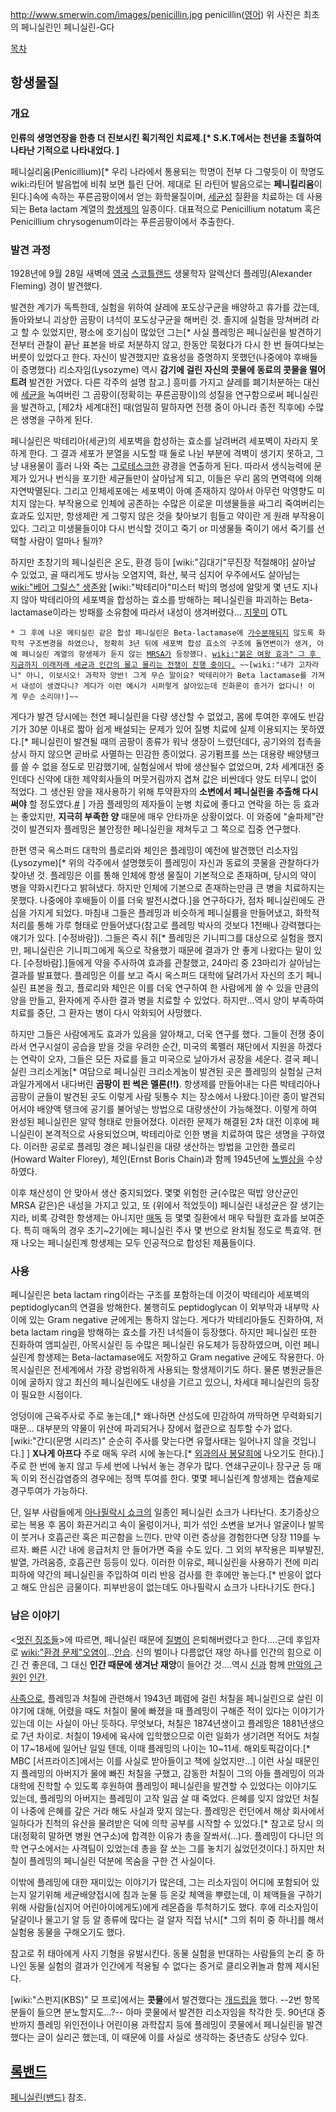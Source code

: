 http://www.smerwin.com/images/penicillin.jpg
penicillin([[영어]]) 위 사진은 최초의 페니실린인 페니실린-G다

[[목차]]

== 항생물질 ==
=== 개요 ===
'''인류의 생명연장을 한층 더 진보시킨 획기적인 치료제.[* S.K.T에서는 천년을 초월하여 나타난 기적으로 나타내었다. ]'''

페니실리움(Penicillium)[* 우리 나라에서 통용되는 학명이 전부 다 그렇듯이 이 학명도 wiki:라틴어 발음법에 비춰 보면 틀린 단어. 제대로 된 라틴어 발음으로는 '''페니킬리움'''이 된다.]속에 속하는 푸른곰팡이에서 얻는 화학물질이며, [[세균]]성 질환을 치료하는 데 사용되는 Beta lactam 계열의 [[항생제]]의 일종이다. 대표적으로 Penicillium notatum 혹은 Penicillium chrysogenum이라는 푸른곰팡이에서 추출한다.

=== 발견 과정 ===
1928년에 9월 28일 새벽에 [[영국]] [[스코틀랜드]] 생물학자 알렉산더 플레밍(Alexander Fleming) 경이 발견했다.

발견한 계기가 독특한데, 실험을 위하여 샬레에 포도상구균을 배양하고 휴가를 갔는데, 돌아와보니 괴상한 곰팡이 녀석이 포도상구균을 해버린 것. 졸지에 실험을 망쳐버려 라고 할 수 있었지만, 평소에 호기심이 많았던 그는[* 사실 플레밍은 페니실린을 발견하기 전부터 관찰이 끝난 표본을 바로 처분하지 않고, 한동안 묵혔다가 다시 한 번 들여다보는 버릇이 있었다고 한다. 자신이 발견했지만 효용성을 증명하지 못했던(나중에야 후배들이 증명했다) 리소자임(Lysozyme) 역시 '''감기에 걸린 자신의 콧물에 동료의 콧물을 떨어트려''' 발견한 거였다. 다른 각주의 설명 참고.] 흥미를 가지고 샬레를 폐기처분하는 대신에 [[세균]]을 녹여버린 그 곰팡이(정확히는 푸른곰팡이)의 성질을 연구함으로써 페니실린을 발견하고, [제2차 세계대전] 때(엄밀히 말하자면 전쟁 중이 아니라 종전 직후에) 수많은 생명을 구하게 된다.      

페니실린은 박테리아(세균)의 세포벽을 합성하는 효소를 날려버려 세포벽이 자라지 못하게 한다. 그 결과 세포가 분열을 시도할 때 둘로 나뉜 부분에 격벽이 생기지 못하고, 그냥 내용물이 흘러 나와 죽는 [[그로테스크]]한 광경을 연출하게 된다. 따라서 생식능력에 문제가 있거나 번식을 포기한 세균들만이 살아남게 되고, 이들은 우리 몸의 면역력에 의해 자연박멸된다. 그리고 인체세포에는 세포벽이 아예 존재하지 않아서 아무런 악영향도 미치지 않는다. 부작용으로 인체에 공존하는 수많은 이로운 미생물들을 싸그리 죽여버리는 효과도 있지만, 항생제란 게 그렇지 않은 것을 찾아보기 힘들고 약이란 게 원래 부작용이 있다. 그리고 미생물들이야 다시 번식할 것이고 죽기 or 미생물들 죽이기 에서 죽기를 선택할 사람이 얼마나 될까?

하지만 초창기의 페니실린은 온도, 환경 등이 [wiki:"김대기"무진장 적절해야] 살아날 수 있었고, 골 때리게도 방사능 오염지역, 화산, 북극 심지어 우주에서도 살아남는 [[wiki:"베어 그릴스" 생존왕]] [wiki:"박테리아"미스터 박]의 명성에 알맞게 몇 년도 지나지 않아 박테리아의 세포벽을 합성하는 효소를 방해하는 페니실린을 파괴하는 Beta-lactamase이라는 방패를 소유함에 따라서 내성이 생겨버렸다... [[지못미]] OTL

 * 그 후에 나온 메티실린 같은 합성 페니실린은 Beta-lactamase에 [[가수분해]]되지 않도록 화학적 구조변경을 하였으나, 정확히 3년 뒤에 세포벽 합성 효소의 구조에 돌연변이가 생겨, 아예 페니실린 계열의 항생제가 듣지 않는 [[MRSA]]가 등장했다. [[wiki:"붉은 여왕 효과" 그 후 지금까지 이래저래 세균과 인간의 물고 물리는 전쟁이 진행 중이다.]] ~~[wiki:"내가 고자라니" 아니, 이보시오! 과학자 양반! 그게 무슨 말이요? 박테리아가 Beta lactamase를 가져서 내성이 생겼다니? 게다가 이런 예시가 시퍼렇게 살아있는데 진화론이 증거가 없다니! 이게 무슨 소리야!]~~

게다가 발견 당시에는 천연 페니실린을 다량 생산할 수 없었고, 몸에 투여한 후에도 반감기가 30분 이내로 짧아 쉽게 배설되는 문제가 있어 질병 치료에 실제 이용되지는 못하였다.[* 페니실린이 발견될 때의 곰팡이 종류가 워낙 생장이 느렸던데다, 공기와의 접촉을 상시 하지 않으면 곧바로 사멸하는 민감한 종이었다. 공기펌프를 쓰는 대용량 배양탱크를 쓸 수 없을 정도로 민감했기에, 실험실에서 밖에 생산될수 없었으며, 2차 세계대전 중인데다 신약에 대한 제약회사들의 머뭇거림까지 겹쳐 값은 비싼데다 양도 터무니 없이 적었다. 그 생산된 양을 재사용하기 위해 투약환자의 '''소변에서 페니실린을 추출해 다시 써야''' 할 정도였다.[http://newspeppermint.com/2015/01/05/m-penicillin/ # ] ]
가끔 플레밍의 제자들이 눈병 치료에 좋다고 연락을 하는 등 효과는 좋았지만, '''지극히 부족한 양''' 때문에 매우 안타까운 상황이었다. 이 와중에 "술파제"란 것이 발견되자 플레밍은 불안정한 페니실린을 제쳐두고 그 쪽으로 집중 연구했다.

한편 영국 옥스퍼드 대학의 플로리와 체인은 플레밍이 예전에 발견했던 리소자임(Lysozyme)[* 위의 각주에서 설명했듯이 플레밍이 자신과 동료의 콧물을 관찰하다가 찾아낸 것. 플레밍은 이를 통해 인체에 항생 물질이 기본적으로 존재하며, 당시의 약이 병을 약화시킨다고 밝혀냈다. 하지만 인체에 기본으로 존재하는만큼 큰 병을 치료하지는 못했다. 나중에야 후배들이 이를 더욱 발전시켰다.]을 연구하다가, 점차 페니실린에도 관심을 가지게 되었다.
마침내 그들은 플레밍과 비슷하게 페니실륨을 만들어냈고, 화학적 처리를 통해 가루 형태로 만들어냈다(참고로 플레밍 박사의 것보다 1천배나 강력했다는 얘기가 있다. [수정바람]). 그들은 즉시 쥐[* 플레밍은 기니피그를 대상으로 실험을 했지만, 페니실린은 기니피그에게 독으로 작용했기 때문에 결과가 안 좋게 나왔다는 말이 있다. [수정바람].]들에게 약을 주사하여 효과를 관찰했고, 24마리 중 23마리가 살아남는 결과를 발표했다. 플레밍은 이를 보고 즉시 옥스퍼드 대학에 달려가서 자신의 초기 페니실린 표본을 줬고, 플로리와 체인은 이를 더욱 연구하여 한 사람에게 쓸 수 있을 만큼의 양을 만들고, 환자에게 주사한 결과 병을 치료할 수 있었다. 하지만...역시 양이 부족하여 치료를 중단, 그 환자는 병이 다시 악화되어 사망했다.

하지만 그들은 사람에게도 효과가 있음을 알아채고, 더욱 연구를 했다. 그들이 전쟁 중이라서 연구시설이 공습을 받을 것을 우려한 순간, 미국의 록펠러 재단에서 지원을 하겠다는 연락이 오자, 그들은 모든 자료를 들고 미국으로 날아가서 공장을 세운다. 결국 페니실린 크리소게눔[* 여담으로 페니실린 크리소게눔이 발견된 곳은 플레밍의 실험실 근처 과일가게에서 내다버린 '''곰팡이 핀 썩은 멜론(!!)'''. 항생제를 만들어내는 다른 박테리아나 곰팡이 균들이 발견된 곳도 이렇게 사람 뒷통수 치는 장소에서 나왔다.]이란 종이 발견되어서야 배양액 탱크에 공기를 불어넣는 방법으로 대량생산이 가능해졌다. 이렇게 하여 완성된 페니실린은 알약 형태로 만들어졌다. 이러한 문제가 해결된 2차 대전 이후에 페니실린이 본격적으로 사용되었으며, 박테리아로 인한 병을 치료하여 많은 생명을 구하였다. 이러한 공로로 플레밍 경은 페니실린을 대량 생산하는 방법을 고안한 플로리(Howard Walter Florey), 체인(Ernst Boris Chain)과 함께 1945년에 [[노벨상]]을 수상하였다.

이후 채산성이 안 맞아서 생산 중지되었다. 몇몇 위험한 균(수많은 떡밥 양산균인 MRSA 같은)은 내성을 가지고 있고, 또 (위에서 적었듯이) 페니실린 내성균은 잘 생기는지라, 비록 강력한 항생제는 아니지만 [[매독]] 등 몇몇 질환에서 매우 탁월한 효과를 보여준다. 특히 매독의 경우 초기~2기에는 페니실린 주사 몇 번으로 완치될 정도로 특효약. 현재 나오는 페니실린계 항생제는 모두 인공적으로 합성된 제품들이다.

=== 사용 ===
페니실린은 beta lactam ring이라는 구조를 포함하는데 이것이 박테리아 세포벽의 peptidoglycan의 연결을 방해한다. 불행히도 peptidoglycan 이 외부막과 내부막 사이에 있는 Gram negative 균에게는 통하지 않는다. 게다가 박테리아들도 진화하여, 저 beta lactam ring을 방해하는 효소를 가진 녀석들이 등장했다. 하지만 페니실린 또한 진화하여 앰피실린, 아목시실린 등 수많은 페니실린 유도체가 등장하였으며, 이런 페니실린계 항생제는 Beta-lactamase에도 저항하고 Gram negative 균에도 작용한다. 아목시실린은 전세계에서 가장 광범위하게 사용되는 항생제이기도 하다. 물론 병원균들은 이에 굴하지 않고 최신의 페니실린에도 내성을 기르고 있으니, 차세대 페니실린의 등장이 필요한 시점이다.
 
엉덩이에 근육주사로 주로 놓는데,[* 왜나하면 산성도에 민감하여 까딱하면 무력화되기 때문... 대부분의 약물이 위산에 파괴되거나 장에서 혈관으로 침투할 수가 없다. [wiki:"간디(문명 시리즈)" 순순히 주사를 맞는다면 유혈사태는 일어나지 않을 것입니다.] ] '''X나게 아프다''' 주로 매독 우려 시에 놓는다.[* [[외과의사 봉달희]]에 나오기도 한다).] 주로 한 번에 놓지 않고 두세 번에 나눠서 놓는 경우가 많다. 연쇄구균이나 장구균 등 매독 이외 전신감염증의 경우에는 정맥 투여를 한다. 몇몇 페니실린계 항생제는 캡슐제로 경구투여가 가능하다.

단, 일부 사람들에게 [[아나필락시 쇼크]]의 일종인 페니실린 쇼크가 나타난다. 초기증상으로는 복용 후 몸이 화끈거리고 속이 울렁이거나, 피가 섞인 소변을 보거나 얼굴이나 발목이 붓거나 호흡곤란 혹은 피곤함을 느낀다. 만약 이런 증상을 경험한다면 당장 119를 누르자. 빠른 시간 내에 응급처치 안 들어가면 죽을 수도 있다. 그 외의 부작용은 피부발진, 발열, 가려움증, 호흡곤란 등등이 있다. 이러한 이유로, 페니실린을 사용하기 전에 미리 피하에 약간의 페니실린을 주입하여 미리 반응 검사를 한 후에만 놓는다.[* 반응이 없다고 해도 안심은 금물이다. 피부반응이 없는데도 아나필락시 쇼크가 나타나기도 한다.]

=== 남은 이야기 ===
<[[멋진 징조들]]>에 따르면, 페니실린 때문에 [[질병]]이 은퇴해버렸다고 한다....근데 후임자로 [[wiki:"환경 문제"오염]]이...[[안습]]. 신의 벌이나 다름없던 재앙 하나를 인간의 힘으로 이긴 건 좋은데, 그 대신 '''인간 때문에 생겨난 재앙'''이 들어간 것....역시 [[신]]과 함께 [[만악의 근원]]인 [[인간]].

[[사족]]으로, 플레밍과 처칠에 관련해서 1943년 폐렴에 걸린 처칠을 페니실린으로 살린 이야기에 대해, 어렸을 때도 처칠이 물에 빠졌을 때 플레밍이 구해준 적이 있다는 이야기가 있는데 이는 사실이 아닌 듯하다. 무엇보다, 처칠은 1874년생이고 플레밍은 1881년생으로 7년 차이로. 처칠이 19세에 육사에 입학했으므로 이런 일화가 생기려면 적어도 처칠이 17~18세에 일어난 일일 텐데, 이때 플레밍의 나이는 10~11세. 해외토픽감이다.[* MBC [서프라이즈]에서는 이를 사실로 받아들이고 책에 실었지만...] 이런 사실 때문인지 플레밍의 아버지가 물에 빠진 처칠을 구했고, 감동한 처칠이 그의 아들 플레밍이 의과 대학에 진학할 수 있도록 후원하여 플레밍이 페니실린을 발견할 수 있었다는 이야기도 있는데, 플레밍의 아버지는 플레밍이 고작 일곱 살 때 죽었다. 은혜를 잊지 않았던 처칠이 나중에 은혜를 갚은 거라 해도 사실과 맞지 않는다. 플레밍은 런던에서 해상 회사에서 일하다가 친척의 유산을 물려받은 덕에 의학 공부를 시작할 수 있었다.[* 참고로 당시 의대(정확히 말하면 병원 연구소)에 합격한 이유가 총을 잘쏴서(...)다. 플레밍이 다니던 의학 연구소에서는 사격팀이 있었는데 총을 잘 쏘는 그를 놓치기 싫었던것이다.] 하지만 처칠이 플레밍의 페니실린 덕분에 목숨을 구한 건 사실이다.

이밖에 플레밍에 대한 재미있는 이야기가 많은데, 그는 리소자임이 어디에 포함되어 있는지 알기위해 세균배양접시에 침과 눈물 등 온갖 체액을 뿌렸는데, 이 체액들을 구하기 위해 사람들(심지어 어린아이에게도)에게 레몬즙을 투척하기도 했다. 후에 리소자임이 달걀이나 물고기 알 등 알 종류에 많다는 걸 알자 직접 낚시[* 그의 취미 중 하나]를 해서 실험용 동물을 구해오기도 했다.

참고로 쥐 태아에게 사지 기형을 유발시킨다. 동물 실험을 반대하는 사람들의 논리 중 하나인 동물 실험의 결과가 인간에게 적용될 수 없다는 증거로 클리오퀴놀과 함께 제시된다.

[wiki:"스펀지(KBS)" 모 프로]에서는 '''콧물'''에서 발견했다는 [[개드립]]을 했다. --2번 항목 분들이 들으면 분노할지도...?-- 아마 콧물에서 발견한 리소자임을 착각한 듯.
90년대 중반까지 플레밍 위인전이나 어린이용 과학잡지 등에 플레밍이 콧물에서 페니실린을 발견했다는 글이 실리곤 했는데, 이 때문에 이를 사실로 생각하는 중년층도 상당수 있다.

== [[록밴드]] ==
[[페니실린(밴드)]] 참조.
